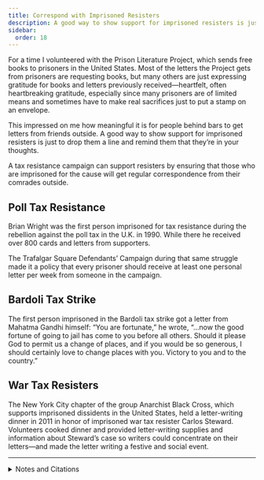```yaml
---
title: Correspond with Imprisoned Resisters
description: A good way to show support for imprisoned resisters is just to drop them a line and remind them that they’re in your thoughts.
sidebar:
  order: 18
---
```


For a time I volunteered with the Prison Literature Project, which sends free books to prisoners in the United States.
Most of the letters the Project gets from prisoners are requesting books, but many others are just expressing gratitude for books and letters previously received—heartfelt, often heartbreaking gratitude, especially since many prisoners are of limited means and sometimes have to make real sacrifices just to put a stamp on an envelope.

This impressed on me how meaningful it is for people behind bars to get letters from friends outside.
A good way to show support for imprisoned resisters is just to drop them a line and remind them that they’re in your thoughts.

A tax resistance campaign can support resisters by ensuring that those who are imprisoned for the cause will get regular correspondence from their comrades outside.

## <Badge text="Example" size="medium" /> Poll Tax Resistance

Brian Wright was the first person imprisoned for tax resistance during the rebellion against the poll tax in the U.K. in 1990.
While there he received over 800 cards and letters from supporters.

The Trafalgar Square Defendants’ Campaign during that same struggle made it a policy that every prisoner should receive at least one personal letter per week from someone in the campaign.

## <Badge text="Example" size="medium" /> Bardoli Tax Strike

The first person imprisoned in the Bardoli tax strike got a letter from Mahatma Gandhi himself:
“You are fortunate,” he wrote, “…now the good fortune of going to jail has come to you before all others.
Should it please God to permit us a change of places, and if you would be so generous, I should certainly love to change places with you.
Victory to you and to the country.”

## <Badge text="Example" size="medium" /> War Tax Resisters

The New York City chapter of the group Anarchist Black Cross, which supports imprisoned dissidents in the United States, held a letter-writing dinner in 2011 in honor of imprisoned war tax resister Carlos Steward.
Volunteers cooked dinner and provided letter-writing supplies and information about Steward’s case so writers could concentrate on their letters—and made the letter writing a festive and social event.

<hr />

<details>
<summary>Notes and Citations</summary>

* Burns, Danny <i>Poll Tax Rebellion</i> AK Press (1992), pp. 126, 166
* Desai, Mahadev <i>The Story of Bardoli</i> (1929) [pp. 123–24](https://archive.org/details/in.ernet.dli.2015.122169/page/n139/mode/2up)
* [“Letter-Writing for War Tax Resister Carlos Steward”](https://nycabc.wordpress.com/2011/01/03/tuesday-january-4th-letter-writing-for-war-tax-resister-carlos-steward/) NYC Anarchist Black Cross 3 January 2011

</details>
